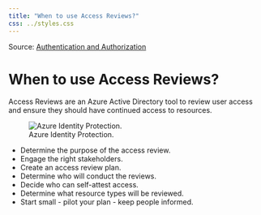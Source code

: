 ```yaml
---
title: "When to use Access Reviews?"
css: ../styles.css
---
```


Source: [Authentication and Authorization](https://microsoftlearning.github.io/AZ-305-DesigningMicrosoftAzureInfrastructureSolutions/Instructions/CaseStudy/07-Access.html)

# When to use Access Reviews?
Access Reviews are an Azure Active Directory tool to review user access and ensure they should have continued access to resources.

![Azure Identity Protection.](../images/when-to-use-access-reviews.png)

- Determine the purpose of the access review.
- Engage the right stakeholders.
- Create an access review plan.
- Determine who will conduct the reviews.
- Decide who can self-attest access.
- Determine what resource types will be reviewed.
- Start small - pilot your plan - keep people informed.
